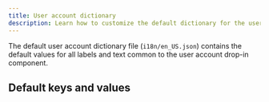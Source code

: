 ```yaml
---
title: User account dictionary
description: Learn how to customize the default dictionary for the user account drop-in component.
---
```



The default user account dictionary file (`i18n/en_US.json`) contains the default values for all labels and text common to the user account drop-in component.

## Default keys and values

<CodeInclude code={dictionary} title="en_US.json" lang="js" />
